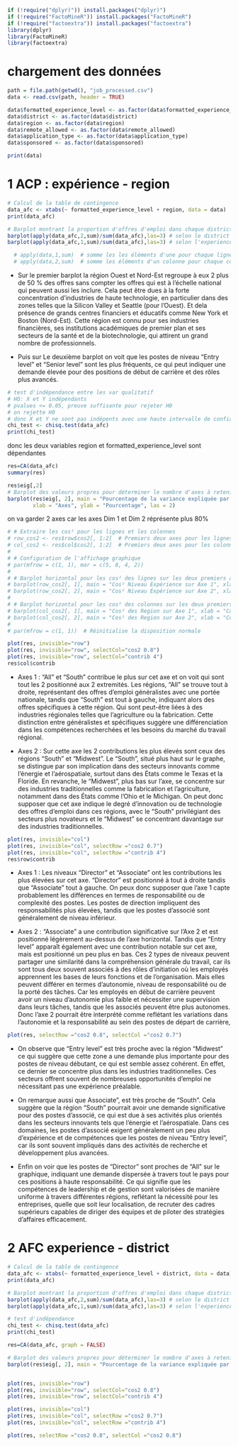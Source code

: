 ```r
if (!require("dplyr)")) install.packages("dplyr)")
if (!require("FactoMineR")) install.packages("FactoMineR")
if (!require("factoextra")) install.packages("factoextra")
library(dplyr)
library(FactoMineR)
library(factoextra)
```

# chargement des données
```r
path = file.path(getwd(), "job_processed.csv")
data <- read.csv(path, header = TRUE)

data$formatted_experience_level <- as.factor(data$formatted_experience_level)
data$district <- as.factor(data$district)
data$region <- as.factor(data$region)
data$remote_allowed <- as.factor(data$remote_allowed)
data$application_type <- as.factor(data$application_type)
data$sponsored <- as.factor(data$sponsored)

print(data)
```


# 1 ACP : expérience - region
```r
# Calcul de la table de contingence
data_afc <- xtabs(~ formatted_experience_level + region, data = data)
print(data_afc)

# Barplot montrant la proportion d'offres d'emploi dans chaque district par rapport au total des offres
barplot(apply(data_afc,2,sum)/sum(data_afc),las=3) # selon le district
barplot(apply(data_afc,1,sum)/sum(data_afc),las=3) # selon l'experience

  # apply(data,1,sum)  # somme les les éléments d'une pour chaque ligne
  # apply(data,2,sum)  # somme les éléments d'un colonne pour chaque colonne
```
- Sur le premier barplot la région Ouest et Nord-Est regroupe à eux 2 plus de 50 % des offres sans compter les offres qui est à l'échelle national qui peuvent aussi les inclure. Cela peut être dues à la forte concentration d'industries de haute technologie, en particulier dans des zones telles que la Silicon Valley et Seattle (pour l'Ouest). Et dela présence de grands centres financiers et éducatifs comme New York et Boston (Nord-Est). Cette région est connu pour ses industries financières, ses institutions académiques de premier plan et ses secteurs de la santé et de la biotechnologie, qui attirent un grand nombre de professionnels.

- Puis sur Le deuxième barplot on voit que les postes de niveau "Entry level" et "Senior level" sont les plus fréquents, ce qui peut indiquer une demande élevée pour des positions de début de carrière et des rôles plus avancés.

```r
# test d'indépendance entre les var qualitatif
# HO: X et Y indépendants
# pvalues <= 0.05, preuve suffisante pour rejeter H0
# on rejette H0
# donc X et Y ne sont pas indépents avec une haute intervalle de confiance
chi_test <- chisq.test(data_afc)
print(chi_test)
```

donc les deux variables region et formatted_experience_level sont dépendantes

```r
res=CA(data_afc)
summary(res)
```

```r
res$eig[,2]
# Barplot des valeurs propres pour déterminer le nombre d'axes à retenir
barplot(res$eig[, 2], main = "Pourcentage de la variance expliquée par axe", 
        xlab = "Axes", ylab = "Pourcentage", las = 2)
```
on va garder 2 axes car les axes Dim 1 et Dim 2 réprésente plus 80%

```r
# # Extraire les cos² pour les lignes et les colonnes
# row_cos2 <- res$row$cos2[, 1:2]  # Premiers deux axes pour les lignes
# col_cos2 <- res$col$cos2[, 1:2]  # Premiers deux axes pour les colonnes
# 
# # Configuration de l'affichage graphique
# par(mfrow = c(1, 1), mar = c(5, 8, 4, 2))
# 
# # Barplot horizontal pour les cos² des lignes sur les deux premiers axes
# barplot(row_cos2[, 1], main = "Cos² Niveau Expérience sur Axe 1", xlab = "Cos²", horiz = TRUE, las = 1)
# barplot(row_cos2[, 2], main = "Cos² Niveau Expérience sur Axe 2", xlab = "Cos²", horiz = TRUE, las = 1)
# 
# # Barplot horizontal pour les cos² des colonnes sur les deux premiers axes
# barplot(col_cos2[, 1], main = "Cos² des Region sur Axe 1", xlab = "Cos²", horiz = TRUE, las = 1)
# barplot(col_cos2[, 2], main = "Cos² des Region sur Axe 2", xlab = "Cos²", horiz = TRUE, las = 1)
# 
# par(mfrow = c(1, 1))  # Réinitialise la disposition normale

```

```r
plot(res, invisible="row")
plot(res, invisible="row", selectCol="cos2 0.8")
plot(res, invisible="row", selectCol="contrib 4")
res$col$contrib
```
- Axes 1 : "All" et "South" contribue le plus sur cet axe et on voit qui sont tout les 2 positionné aux 2 extremités. Les régions, "All" se trouve tout à droite, représentant des offres d'emploi généralistes avec une portée nationale, tandis que "South" est tout à gauche, indiquant alors des offres spécifiques à cette région.
Qui sont peut-être liées à des industries régionales telles que l'agriculture ou la fabrication. Cette distinction entre généralistes et spécifiques suggère une différenciation dans les compétences recherchées et les besoins du marché du travail régional.

- Axes 2 : Sur cette axe les 2 contributions les plus élevés sont ceux des régions "South" et "Midwest". Le "South", situé plus haut sur le graphe, se distingue par son implication dans des secteurs innovants comme l'énergie et l'aérospatiale, surtout dans des États comme le Texas et la Floride. En revanche, le "Midwest", plus bas sur l'axe, se concentre sur des industries traditionnelles comme la fabrication et l'agriculture, notamment dans des États comme l'Ohio et le Michigan. On peut donc supposer que cet axe indique le degré d'innovation ou de technologie des offres d'emploi dans ces régions, avec le "South" privilégiant des secteurs plus novateurs et le "Midwest" se concentrant davantage sur des industries traditionnelles.

```r
plot(res, invisible="col")
plot(res, invisible="col", selectRow ="cos2 0.7")
plot(res, invisible="col", selectRow ="contrib 4")
res$row$contrib
```
- Axes 1 : Les niveaux "Director" et "Associate" ont les contributions les plus élevées sur cet axe. "Director" est positionné à tout à droite tandis que "Associate" tout à gauche. On peux donc supposer que l'axe 1 capte probablement les différences en termes de responsabilité ou de complexité des postes. Les postes de direction impliquent des responsabilités plus élevées, tandis que les postes d'associé sont généralement de niveau inférieur.

- Axes 2 : "Associate" a une contribution significative sur l'Axe 2 et est positionné légèrement au-dessus de l'axe horizontal. Tandis que "Entry level" apparaît également avec une contribution notable sur cet axe, mais est positionné un peu plus en bas. 
Ces 2 types de niveaux peuvent partager une similarité dans la compréhension générale du travail, car ils sont tous deux souvent associés à des rôles d'initiation où les employés apprennent les bases de leurs fonctions et de l'organisation. Mais elles peuvent différer en termes d'autonomie, niveau de responsabilité ou de la porté des tâches. Car les employés en début de carrière peuvent avoir un niveau d'autonomie plus faible et nécessiter une supervision dans leurs tâches, tandis que les associés peuvent être plus autonomes.
Donc l'axe 2 pourrait être interprété comme reflétant les variations dans l'autonomie et la responsabilité au sein des postes de départ de carrière,



```r
plot(res, selectRow ="cos2 0.8", selectCol ="cos2 0.7")
```



- On observe que "Entry level" est très proche avec la région "Midwest" ce qui suggère que cette zone a une demande plus importante pour des postes de niveau débutant, ce qui est semble assez cohérent. En effet, ce dernier se concentre plus dans les industries traditionnelles. Ces secteurs offrent souvent de nombreuses opportunités d'emploi ne nécessitant pas une expérience préalable.

- On remarque aussi que Associate", est très proche de "South". Cela suggère que la région "South" pourrait avoir une demande significative pour des postes d'associé, ce qui est due à ses activités plus orientés dans les secteurs innovants tels que l'énergie et l'aérospatiale. Dans ces domaines, les postes d'associé exigent généralement un peu plus d'expérience et de compétences que les postes de niveau "Entry level", car ils sont souvent impliqués dans des activités de recherche et développement plus avancées.

- Enfin on voir que les postes de "Director" sont proches de "All" sur le graphique, indiquant une demande dispersée à travers tout le pays pour ces positions à haute responsabilité. Ce qui signifie que les compétences de leadership et de gestion sont valorisées de manière uniforme à travers différentes régions, reflétant la nécessité pour les entreprises, quelle que soit leur localisation, de recruter des cadres supérieurs capables de diriger des équipes et de piloter des stratégies d'affaires efficacement. 






















# 2 AFC experience - district
```r
# Calcul de la table de contingence
data_afc <- xtabs(~ formatted_experience_level + district, data = data)
print(data_afc)

# Barplot montrant la proportion d'offres d'emploi dans chaque district par rapport au total des offres
barplot(apply(data_afc,2,sum)/sum(data_afc),las=3) # selon le district
barplot(apply(data_afc,1,sum)/sum(data_afc),las=3) # selon l'experience

# test d'indépendance
chi_test <- chisq.test(data_afc)
print(chi_test)

res=CA(data_afc, graph = FALSE)

# Barplot des valeurs propres pour déterminer le nombre d'axes à retenir
barplot(res$eig[, 2], main = "Pourcentage de la variance expliquée par axe", xlab = "Axes", ylab = "Pourcentage", las = 2)


plot(res, invisible="row")
plot(res, invisible="row", selectCol="cos2 0.8")
plot(res, invisible="row", selectCol="contrib 4")

plot(res, invisible="col")
plot(res, invisible="col", selectRow ="cos2 0.7")
plot(res, invisible="col", selectRow ="contrib 4")
```





```r
plot(res, selectRow ="cos2 0.8", selectCol ="cos2 0.8")
```


